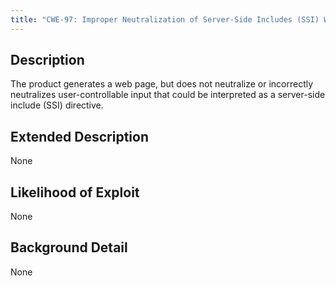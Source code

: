 ```yaml
---
title: "CWE-97: Improper Neutralization of Server-Side Includes (SSI) Within a Web Page"
---
```


## Description
The product generates a web page, but does not neutralize or incorrectly neutralizes user-controllable input that could be interpreted as a server-side include (SSI) directive.

## Extended Description
None

## Likelihood of Exploit
None

## Background Detail
None
        